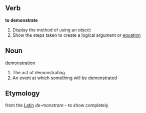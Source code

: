 == Verb ==

'''to demonstrate'''
# Display the method of using an object
# Show the steps taken to create a logical argument or [[equation]]

== Noun ==

demonstration
# The act of demonstrating
# An event at which something will be demonstrated

==Etymology==
from the [[Latin]] ''de-monstrare'' - to show completely